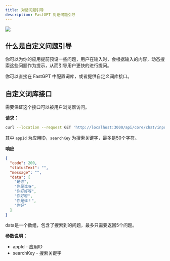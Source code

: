 ```yaml
---
title: 对话问题引导
description: FastGPT 对话问题引导
---
```


![](/imgs/questionGuide.png)

## 什么是自定义问题引导

你可以为你的应用提前预设一些问题，用户在输入时，会根据输入的内容，动态搜索这些问题作为提示，从而引导用户更快的进行提问。

你可以直接在 FastGPT 中配置词库，或者提供自定义词库接口。

## 自定义词库接口

需要保证这个接口可以被用户浏览器访问。

**请求：**

```bash
curl --location --request GET 'http://localhost:3000/api/core/chat/inputGuide/query?appId=663c75302caf8315b1c00194&searchKey=你'
```

其中 `appId` 为应用ID，`searchKey` 为搜索关键字，最多是50个字符。

**响应**

```json
{
  "code": 200,
  "statusText": "",
  "message": "",
  "data": [
    "是你",
    "你是谁呀",
    "你好好呀",
    "你好呀",
    "你是谁！",
    "你好"
  ]
}
```

data是一个数组，包含了搜索到的问题，最多只需要返回5个问题。


**参数说明：**

- appId - 应用ID
- searchKey - 搜索关键字
